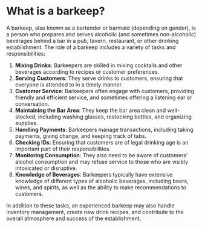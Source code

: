 # What is a barkeep?

A barkeep, also known as a bartender or barmaid (depending on gender), is a person who prepares and serves alcoholic (and sometimes non-alcoholic) beverages behind a bar in a pub, tavern, restaurant, or other drinking establishment. The role of a barkeep includes a variety of tasks and responsibilities:

1. **Mixing Drinks**: Barkeepers are skilled in mixing cocktails and other beverages according to recipes or customer preferences.
2. **Serving Customers**: They serve drinks to customers, ensuring that everyone is attended to in a timely manner.
3. **Customer Service**: Barkeepers often engage with customers, providing friendly and efficient service, and sometimes offering a listening ear or conversation.
4. **Maintaining the Bar Area**: They keep the bar area clean and well-stocked, including washing glasses, restocking bottles, and organizing supplies.
5. **Handling Payments**: Barkeepers manage transactions, including taking payments, giving change, and keeping track of tabs.
6. **Checking IDs**: Ensuring that customers are of legal drinking age is an important part of their responsibilities.
7. **Monitoring Consumption**: They also need to be aware of customers' alcohol consumption and may refuse service to those who are visibly intoxicated or disruptive.
8. **Knowledge of Beverages**: Barkeepers typically have extensive knowledge of different types of alcoholic beverages, including beers, wines, and spirits, as well as the ability to make recommendations to customers.

In addition to these tasks, an experienced barkeep may also handle inventory management, create new drink recipes, and contribute to the overall atmosphere and success of the establishment.
